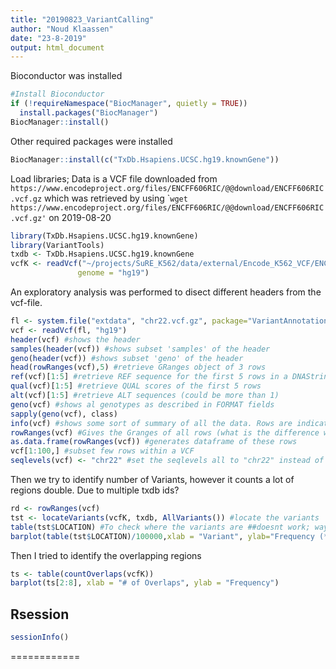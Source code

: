 ```yaml
---
title: "20190823_VariantCalling"
author: "Noud Klaassen"
date: "23-8-2019"
output: html_document
---
```

Bioconductor was installed
```r
#Install Bioconductor
if (!requireNamespace("BiocManager", quietly = TRUE))
  install.packages("BiocManager")
BiocManager::install()
```
Other required packages were installed
```r
BiocManager::install(c("TxDb.Hsapiens.UCSC.hg19.knownGene"))
```
Load libraries; Data is a VCF file downloaded from `https://www.encodeproject.org/files/ENCFF606RIC/@@download/ENCFF606RIC.vcf.gz` which was retrieved by using ``wget https://www.encodeproject.org/files/ENCFF606RIC/@@download/ENCFF606RIC.vcf.gz'` on 2019-08-20
```r
library(TxDb.Hsapiens.UCSC.hg19.knownGene)
library(VariantTools)
txdb <- TxDb.Hsapiens.UCSC.hg19.knownGene
vcfK <- readVcf("~/projects/SuRE_K562/data/external/Encode_K562_VCF/ENCFF606RIC.vcf.gz", 
               genome = "hg19")
```

An exploratory analysis was performed to disect different headers from the vcf-file. 
```r
fl <- system.file("extdata", "chr22.vcf.gz", package="VariantAnnotation")
vcf <- readVcf(fl, "hg19")
header(vcf) #shows the header
samples(header(vcf)) #shows subset 'samples' of the header
geno(header(vcf)) #shows subset 'geno' of the header
head(rowRanges(vcf),5) #retrieve GRanges object of 3 rows
ref(vcf)[1:5] #retrieve REF sequence for the first 5 rows in a DNAStringSet object
qual(vcf)[1:5] #retrieve QUAL scores of the first 5 rows
alt(vcf)[1:5] #retrieve ALT sequences (could be more than 1)
geno(vcf) #shows al genotypes as described in FORMAT fields
sapply(geno(vcf), class)
info(vcf) #shows some sort of summary of all the data. Rows are indicated by rs-numbers or chromosome positions
rowRanges(vcf) #Gives the Granges of all rows (what is the difference with head(Rowranges)???)
as.data.frame(rowRanges(vcf)) #generates dataframe of these rows
vcf[1:100,] #subset few rows within a VCF
seqlevels(vcf) <- "chr22" #set the seqlevels all to "chr22" instead of 22 (this is the required format)
```

Then we try to identify number of Variants, however it counts a lot of regions double. Due to multiple txdb ids?
```r
rd <- rowRanges(vcf)
tst <- locateVariants(vcfK, txdb, AllVariants()) #locate the variants
table(tst$LOCATION) #To check where the variants are ##doesnt work; way to many variants -> 3.9M
barplot(table(tst$LOCATION)/100000,xlab = "Variant", ylab="Frequency (*10^5)",)
```
Then I tried to identify the overlapping regions
```r
ts <- table(countOverlaps(vcfK))
barplot(ts[2:8], xlab = "# of Overlaps", ylab = "Frequency")
```


## Rsession
```r
sessionInfo()
```
============